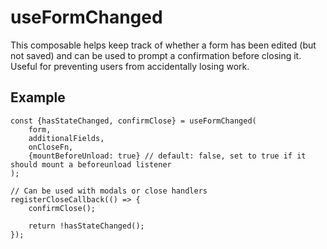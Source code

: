 
<Meta title="Composables/useFormChanged" />

# useFormChanged

This composable helps keep track of whether a form has been edited (but not saved) and can be used to prompt a confirmation before closing it. Useful for preventing users from accidentally losing work.

## Example

```
const {hasStateChanged, confirmClose} = useFormChanged(
    form,
    additionalFields,
    onCloseFn,
    {mountBeforeUnload: true} // default: false, set to true if it should mount a beforeunload listener
);

// Can be used with modals or close handlers
registerCloseCallback(() => {
    confirmClose();

    return !hasStateChanged();
});
```
